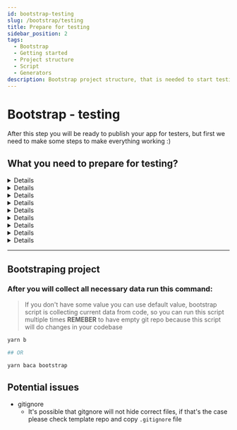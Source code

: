 ```yaml
---
id: bootstrap-testing
slug: /bootstrap/testing
title: Prepare for testing
sidebar_position: 2
tags:
  - Bootstrap
  - Getting started
  - Project structure
  - Script
  - Generators
description: Bootstrap project structure, that is needed to start testing your mobile app
---
```



# Bootstrap - testing

After this step you will be ready to publish your app for testers, but first we need to make some steps to make everything working :)

## **What you need to prepare for testing?**

<Details title="1. App name">
  You need prepare some catchy name for you app, if not provided by client
</Details>

<Details title="2. App slug">
  ![App slug in expo console](../../static/img/bootstrap_slug.png) You can find it in expo console
</Details>

<Details title="3. Organziation owner (default to binarapps)">

![App slug in expo console](../../static/img/bootstrap_owner.png)

You can find it in expo console

</Details>

<Details title="4. Eas project id">
  ![App slug in expo console](../../static/img/bootstrap_eas_id.png) You can find it in expo console
</Details>

<Details title="5. Provide necessary assets for your application (app icons and splash screen).">

[Expo recommendations about app icons and splash screen.](<https://www.figma.com/file/gDLi6LNtNq50FycJ30t7rw/Expo-App-Icon-%26-Splash-(Community)?node-id=1-1357&t=VbJUpoye07JAuVLv-0>)

App icons for Android and iOS devices need to follow different requirements - all necessary requirements can be found here.
Config inside the app is prepared that your icons will be named respectively:

- for Android:
  - prepare background color
  - adaptive-icon-qa.png
  - adaptive-icon-staging.png
  - adaptive-icon-production.png
- for iOS:
  - icon-qa.png
  - icon-staging.png
  - icon-production.png
- for web:
  - favicon-qa.png
  - favicon-staging.png
  - favicon-production.png
- splash screen:
  - splash.png

And placed in proper folders:

- for android: `assets/icons/android`
- for ios: `assets/icons/ios`
- for web: `assets/icons/web`
- splash screen: `assets`

For the Android adaptive icon, you should also provide proper background color as it needs to be uploaded with transparent background. You will be prompted to pass this value.

You can also change it later in `app.config.ts` file as follows:

```js
// CONFIG: Add your android adaptive icon background color here
adaptiveIconBackgroundColor: {
  // success-line
  production: 'bg_color_production',
  // success-line
  staging: 'bg_color_staging',
  // success-line
  qa: 'bg_color_qa',
},
```

</Details>

<Details title="6. App identifiers">
 
Your application should have unique identifiers of your app (they will be used in stores), they are respectively: 
  - for Android - app package name
  - for iOS - bundle identifier

They could have the same value for android and iOS, and normally they have a structure like this:
`com.your_company_name.your_project_name`

If you have some domain, for example: example.com, your bundle id could be: `com.example`

</Details>

<Details title="7. URL scheme">
  URL scheme link into your app. For example, if we set this to 'demo', then `demo://` URLs would
  open your app when tapped. It is only available in standalone apps.
</Details>

<Details title="8. Apple team id (optional)">

> **Optional step** - You can run the bootstrap script later

This can be found in developer apple console.

> Image will be added in future

</Details>

<Details title="You should have data like this:">
  
You can generate this data and save it in some notepad or somewhere else.
```json
{
  "androidPackageName": "your_android_package_name",
  "iosBundleIdentifier": "your.ios.bundle.identifier",
  "appName": "Your name",
  "owner": "expo_owner_name",
  "slug": "expo_app_slug",
  "easProjectId": "xxx-xxx-xxx-xx",
  "scheme": "yourUrlScheme",
  "adaptiveIconBackgroundColor": "#2E7AF0CC",
  "appleTeamId": "1234XXXYYX"
}
```
</Details>

---

## Bootstraping project

### **After you will collect all necessary data run this command:**

> If you don't have some value you can use default value, bootstrap script is collecting current data from code, so you can run this script multiple times
> **REMEBER** to have empty git repo because this script will do changes in your codebase

```sh
yarn b

## OR

yarn baca bootstrap
```

## Potential issues

- gitignore
  - It's possible that gitgnore will not hide correct files, if that's the case please check template repo and copy `.gitignore` file
